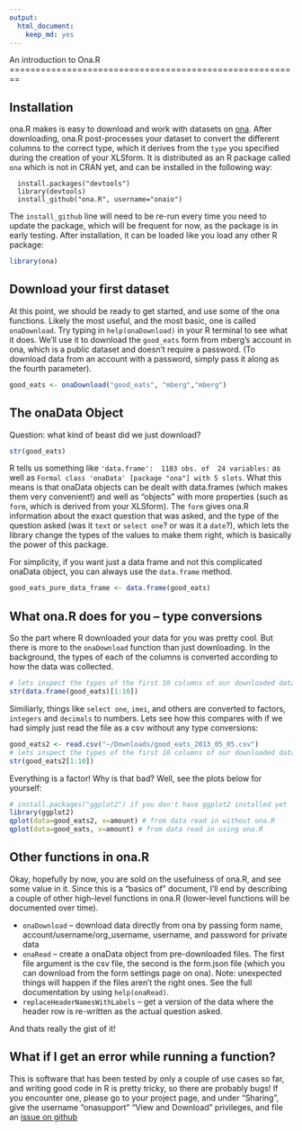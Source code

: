 ```yaml
---
output: 
  html_document: 
    keep_md: yes
---
```

<a href="http://kevinburke.bitbucket.org/markdowncss/markdown.css" rel="stylesheet"></a>
An introduction to Ona.R
========================================================

Installation
------------
ona.R makes is easy to download and work with datasets on [ona](https://ona.io). After downloading, ona.R post-processes your dataset to convert the different columns to the correct type, which it derives from the `type` you specified during the creation of your XLSform. It is distributed as an R package called `ona` which is not in CRAN yet, and can be installed in the following way:

```
  install.packages("devtools")
  library(devtools)
  install_github("ona.R", username="onaio")
```

The `install_github` line will need to be re-run every time you need to update the package, which will be frequent for now, as the package is in early testing. After installation, it can be loaded like you load any other R package:

```r
library(ona)
```

Download your first dataset
---------------------------
At this point, we should be ready to get started, and use some of the ona functions. Likely the most useful, and the most basic, one is called `onaDownload`. Try typing in `help(onaDownload)` in your R terminal to see what it does. We'll use it to download the `good_eats` form from mberg's account in ona, which is a public dataset and doesn't require a password. (To download data from an account with a password, simply pass it along as the fourth parameter).

```r
good_eats <- onaDownload("good_eats", "mberg","mberg")
```

The onaData Object
----------------------

Question: what kind of beast did we just download?
```r
str(good_eats)
```

R tells us something like `'data.frame':  1103 obs. of  24 variables:` as well as `Formal class 'onaData' [package "ona"] with 5 slots`. What this means is that onaData objects can be dealt with data.frames (which makes them very convenient!) and well as "objects" with more properties (such as `form`, which is derived from your XLSform). The `form` gives ona.R information about the exact question that was asked, and the type of the question asked (was it `text` or `select one`? or was it a `date`?), which lets the library change the types of the values to make them right, which is basically the power of this package.

For simplicity, if you want just a data frame and not this complicated onaData object, you can always use the `data.frame` method.

```r
good_eats_pure_data_frame <- data.frame(good_eats)
```


What ona.R does for you -- type conversions
-----------------------------------------------

So the part where R downloaded your data for you was pretty cool. But there is more to the `onaDownload` function than just downloading. In the background, the types of each of the columns is converted according to how the data was collected.
```r
# lets inspect the types of the first 10 columns of our downloaded data
str(data.frame(good_eats)[1:10])
```




Similiarly, things like `select one`, `imei`, and others are converted to factors, `integers` and `decimals` to numbers. Lets see how this compares with if we had simply just read the file as a csv without any type conversions:
```r
good_eats2 <- read.csv("~/Downloads/good_eats_2013_05_05.csv")
# lets inspect the types of the first 10 columns of our downloaded data
str(good_eats2[1:10])
```
Everything is a factor! Why is that bad? Well, see the plots below for yourself:
```r
# install.packages("ggplot2") if you don't have ggplot2 installed yet
library(ggplot2)
qplot(data=good_eats2, x=amount) # from data read in without ona.R
qplot(data=good_eats, x=amount) # from data read in using ona.R
```

Other functions in ona.R
----------------------------
Okay, hopefully by now, you are sold on the usefulness of ona.R, and see some value in it. Since this is a "basics of" document, I'll end by describing a couple of other high-level functions in ona.R (lower-level functions will be documented over time).

  * `onaDownload` -- download data directly from ona by passing form name, account/username/org_username, username, and password for private data
  * `onaRead` -- create a onaData object from pre-downloaded files. The first file argument is the csv file, the second is the form.json file (which you can download from the form settings page on ona). Note: unexpected things will happen if the files aren't the right ones. See the full documentation by using `help(onaRead)`.
  * `replaceHeaderNamesWithLabels` -- get a version of the data where the header row is re-written as the actual question asked.
  
And thats really the gist of it!

What if I get an error while running a function?
------------------------------------------------
This is software that has been tested by only a couple of use cases so far, and writing good code in R is pretty tricky, so there are probably bugs! If you encounter one, please go to your project page, and under "Sharing", give the username "onasupport" "View and Download" privileges, and file an [issue on github](https://github.com/onaio/ona.R/issues)
